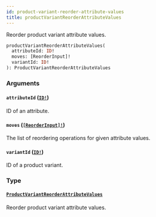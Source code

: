```yaml
---
id: product-variant-reorder-attribute-values
title: productVariantReorderAttributeValues
---
```


Reorder product variant attribute values.

```graphql
productVariantReorderAttributeValues(
  attributeId: ID!
  moves: [ReorderInput]!
  variantId: ID!
): ProductVariantReorderAttributeValues

```

### Arguments

#### `attributeId` ([`ID!`](/developer/api-reference/scalars/id.mdx))

ID of an attribute.

#### `moves` ([`[ReorderInput]!`](/developer/api-reference/inputs/reorder-input.mdx))

The list of reordering operations for given attribute values.

#### `variantId` ([`ID!`](/developer/api-reference/scalars/id.mdx))

ID of a product variant.

### Type

#### [`ProductVariantReorderAttributeValues`](/developer/api-reference/objects/product-variant-reorder-attribute-values.mdx)

Reorder product variant attribute values.
